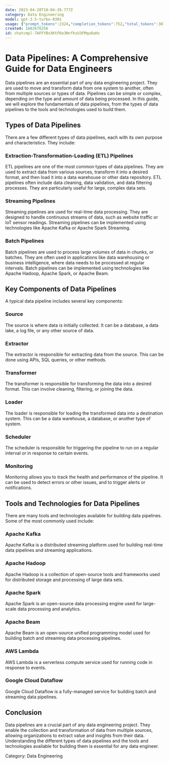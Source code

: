 ```yaml
---
date: 2023-04-28T10:04:39.777Z
category: Data Engineering
model: gpt-3.5-turbo-0301
usage: {"prompt_tokens":2324,"completion_tokens":752,"total_tokens":3076}
created: 1682676256
id: chatcmpl-7AFFYBsXKtF6e3NnfksU3FMqu0aHz
---
```


# Data Pipelines: A Comprehensive Guide for Data Engineers

Data pipelines are an essential part of any data engineering project. They are used to move and transform data from one system to another, often from multiple sources or types of data. Pipelines can be simple or complex, depending on the type and amount of data being processed. In this guide, we will explore the fundamentals of data pipelines, from the types of data pipelines to the tools and technologies used to build them.

## Types of Data Pipelines

There are a few different types of data pipelines, each with its own purpose and characteristics. They include:

### Extraction-Transformation-Loading (ETL) Pipelines

ETL pipelines are one of the most common types of data pipelines. They are used to extract data from various sources, transform it into a desired format, and then load it into a data warehouse or other data repository. ETL pipelines often include data cleaning, data validation, and data filtering processes. They are particularly useful for large, complex data sets.

### Streaming Pipelines

Streaming pipelines are used for real-time data processing. They are designed to handle continuous streams of data, such as website traffic or IoT sensor readings. Streaming pipelines can be implemented using technologies like Apache Kafka or Apache Spark Streaming.

### Batch Pipelines

Batch pipelines are used to process large volumes of data in chunks, or batches. They are often used in applications like data warehousing or business intelligence, where data needs to be processed at regular intervals. Batch pipelines can be implemented using technologies like Apache Hadoop, Apache Spark, or Apache Beam.

## Key Components of Data Pipelines

A typical data pipeline includes several key components:

### Source

The source is where data is initially collected. It can be a database, a data lake, a log file, or any other source of data.

### Extractor

The extractor is responsible for extracting data from the source. This can be done using APIs, SQL queries, or other methods.

### Transformer

The transformer is responsible for transforming the data into a desired format. This can involve cleaning, filtering, or joining the data.

### Loader

The loader is responsible for loading the transformed data into a destination system. This can be a data warehouse, a database, or another type of system.

### Scheduler

The scheduler is responsible for triggering the pipeline to run on a regular interval or in response to certain events.

### Monitoring

Monitoring allows you to track the health and performance of the pipeline. It can be used to detect errors or other issues, and to trigger alerts or notifications.

## Tools and Technologies for Data Pipelines

There are many tools and technologies available for building data pipelines. Some of the most commonly used include:

### Apache Kafka

Apache Kafka is a distributed streaming platform used for building real-time data pipelines and streaming applications.

### Apache Hadoop

Apache Hadoop is a collection of open-source tools and frameworks used for distributed storage and processing of large data sets.

### Apache Spark

Apache Spark is an open-source data processing engine used for large-scale data processing and analytics.

### Apache Beam

Apache Beam is an open-source unified programming model used for building batch and streaming data processing pipelines.

### AWS Lambda

AWS Lambda is a serverless compute service used for running code in response to events.

### Google Cloud Dataflow

Google Cloud Dataflow is a fully-managed service for building batch and streaming data pipelines.

## Conclusion

Data pipelines are a crucial part of any data engineering project. They enable the collection and transformation of data from multiple sources, allowing organizations to extract value and insights from their data. Understanding the different types of data pipelines and the tools and technologies available for building them is essential for any data engineer.

Category: Data Engineering
